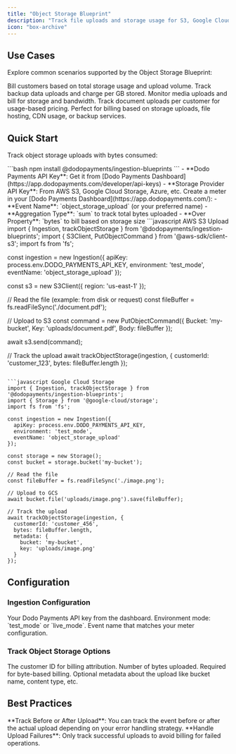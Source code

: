 ```yaml
---
title: "Object Storage Blueprint"
description: "Track file uploads and storage usage for S3, Google Cloud Storage, Azure Blob, and other object storage services."
icon: "box-archive"
---
```


## Use Cases

Explore common scenarios supported by the Object Storage Blueprint:

<CardGroup cols={2}>
<Card title="File Hosting" icon="folder">
Bill customers based on total storage usage and upload volume.
</Card>
<Card title="Backup Services" icon="shield">
Track backup data uploads and charge per GB stored.
</Card>
<Card title="Media CDN" icon="photo-film">
Monitor media uploads and bill for storage and bandwidth.
</Card>
<Card title="Document Management" icon="file">
Track document uploads per customer for usage-based pricing.
</Card>
</CardGroup>

<Info>
Perfect for billing based on storage uploads, file hosting, CDN usage, or backup services.
</Info>

## Quick Start

Track object storage uploads with bytes consumed:

<Steps>
<Step title="Install the SDK">
```bash
npm install @dodopayments/ingestion-blueprints
```
</Step>

<Step title="Get Your API Keys">
- **Dodo Payments API Key**: Get it from [Dodo Payments Dashboard](https://app.dodopayments.com/developer/api-keys)
- **Storage Provider API Key**: From AWS S3, Google Cloud Storage, Azure, etc.
</Step>

<Step title="Create a Meter">
Create a meter in your [Dodo Payments Dashboard](https://app.dodopayments.com/):
- **Event Name**: `object_storage_upload` (or your preferred name)
- **Aggregation Type**: `sum` to track total bytes uploaded
- **Over Property**: `bytes` to bill based on storage size
</Step>

<Step title="Track Storage Usage">
<CodeGroup>
```javascript AWS S3 Upload
import { Ingestion, trackObjectStorage } from '@dodopayments/ingestion-blueprints';
import { S3Client, PutObjectCommand } from '@aws-sdk/client-s3';
import fs from 'fs';

const ingestion = new Ingestion({
  apiKey: process.env.DODO_PAYMENTS_API_KEY,
  environment: 'test_mode',
  eventName: 'object_storage_upload'
});

const s3 = new S3Client({ region: 'us-east-1' });

// Read the file (example: from disk or request)
const fileBuffer = fs.readFileSync('./document.pdf');

// Upload to S3
const command = new PutObjectCommand({
  Bucket: 'my-bucket',
  Key: 'uploads/document.pdf',
  Body: fileBuffer
});

await s3.send(command);

// Track the upload
await trackObjectStorage(ingestion, {
  customerId: 'customer_123',
  bytes: fileBuffer.length
});
```

```javascript Google Cloud Storage
import { Ingestion, trackObjectStorage } from '@dodopayments/ingestion-blueprints';
import { Storage } from '@google-cloud/storage';
import fs from 'fs';

const ingestion = new Ingestion({
  apiKey: process.env.DODO_PAYMENTS_API_KEY,
  environment: 'test_mode',
  eventName: 'object_storage_upload'
});

const storage = new Storage();
const bucket = storage.bucket('my-bucket');

// Read the file
const fileBuffer = fs.readFileSync('./image.png');

// Upload to GCS
await bucket.file('uploads/image.png').save(fileBuffer);

// Track the upload
await trackObjectStorage(ingestion, {
  customerId: 'customer_456',
  bytes: fileBuffer.length,
  metadata: {
    bucket: 'my-bucket',
    key: 'uploads/image.png'
  }
});
```
</CodeGroup>
</Step>
</Steps>

## Configuration

### Ingestion Configuration

<ParamField path="apiKey" type="string" required>
Your Dodo Payments API key from the dashboard.
</ParamField>

<ParamField path="environment" type="string" required>
Environment mode: `test_mode` or `live_mode`.
</ParamField>

<ParamField path="eventName" type="string" required>
Event name that matches your meter configuration.
</ParamField>

### Track Object Storage Options

<ParamField path="customerId" type="string" required>
The customer ID for billing attribution.
</ParamField>

<ParamField path="bytes" type="number">
Number of bytes uploaded. Required for byte-based billing.
</ParamField>

<ParamField path="metadata" type="object">
Optional metadata about the upload like bucket name, content type, etc.
</ParamField>

## Best Practices

<Tip>
**Track Before or After Upload**: You can track the event before or after the actual upload depending on your error handling strategy.
</Tip>

<Warning>
**Handle Upload Failures**: Only track successful uploads to avoid billing for failed operations.
</Warning>
